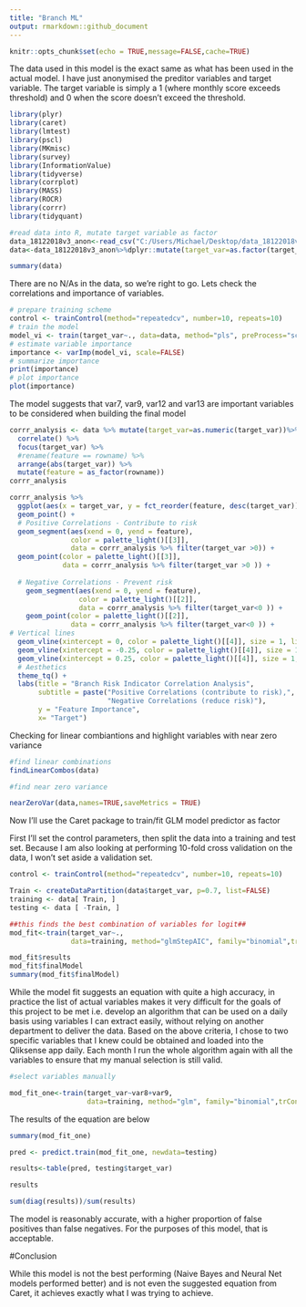 ```yaml
---
title: "Branch ML"
output: rmarkdown::github_document
---
```


```r
knitr::opts_chunk$set(echo = TRUE,message=FALSE,cache=TRUE)
```
The data used in this model is the exact same as what has been used in the actual model. I have just anonymised the preditor variables and target variable. The target variable is simply a 1 (where monthly score exceeds threshold) and 0 when the score doesn't exceed the threshold.

```r

library(plyr)
library(caret)
library(lmtest)
library(pscl)
library(MKmisc)
library(survey)
library(InformationValue)
library(tidyverse)
library(corrplot)
library(MASS)
library(ROCR)
library(corrr)
library(tidyquant)
```


```r
#read data into R, mutate target variable as factor
data_18122018v3_anon<-read_csv("C:/Users/Michael/Desktop/data_18122018v3_anon.csv")
data<-data_18122018v3_anon%>%dplyr::mutate(target_var=as.factor(target_var))
```

```r
summary(data)
```
           

There are no N/As in the data, so we're right to go.
Lets check the correlations and importance of variables.

```r
# prepare training scheme
control <- trainControl(method="repeatedcv", number=10, repeats=10)
# train the model
model_vi <- train(target_var~., data=data, method="pls", preProcess="scale", trControl=control)
# estimate variable importance
importance <- varImp(model_vi, scale=FALSE)
# summarize importance
print(importance)
# plot importance
plot(importance)
```


The model suggests that var7, var9, var12 and var13 are important variables to be considered when building the final model 

```r
corrr_analysis <- data %>% mutate(target_var=as.numeric(target_var))%>%
  correlate() %>%
  focus(target_var) %>%
  #rename(feature == rowname) %>%
  arrange(abs(target_var)) %>%
  mutate(feature = as_factor(rowname)) 
corrr_analysis

corrr_analysis %>%
  ggplot(aes(x = target_var, y = fct_reorder(feature, desc(target_var)))) +
  geom_point() +
  # Positive Correlations - Contribute to risk
  geom_segment(aes(xend = 0, yend = feature), 
               color = palette_light()[[3]], 
               data = corrr_analysis %>% filter(target_var >0)) +
  geom_point(color = palette_light()[[3]], 
             data = corrr_analysis %>% filter(target_var >0 )) +
  
  # Negative Correlations - Prevent risk
    geom_segment(aes(xend = 0, yend = feature), 
                 color = palette_light()[[2]], 
                 data = corrr_analysis %>% filter(target_var<0 )) +
    geom_point(color = palette_light()[[2]], 
               data = corrr_analysis %>% filter(target_var<0 )) +
# Vertical lines
  geom_vline(xintercept = 0, color = palette_light()[[4]], size = 1, linetype = 2) +
  geom_vline(xintercept = -0.25, color = palette_light()[[4]], size = 1, linetype = 2) +
  geom_vline(xintercept = 0.25, color = palette_light()[[4]], size = 1, linetype = 2) +
  # Aesthetics
  theme_tq() +
  labs(title = "Branch Risk Indicator Correlation Analysis",
       subtitle = paste("Positive Correlations (contribute to risk),",
                        "Negative Correlations (reduce risk)"),
       y = "Feature Importance",
       x= "Target")

```

Checking for linear combiantions and highlight variables with near zero variance
```r

#find linear combinations
findLinearCombos(data)

#find near zero variance

nearZeroVar(data,names=TRUE,saveMetrics = TRUE)


```



Now I'll use the Caret package to train/fit GLM model predictor as factor

First I'll set the control parameters, then split the data into a training and test set. Because I am also looking at performing 10-fold cross validation on the data, I won't set aside a validation set.

```r
control <- trainControl(method="repeatedcv", number=10, repeats=10)

Train <- createDataPartition(data$target_var, p=0.7, list=FALSE)
training <- data[ Train, ]
testing <- data [ -Train, ]
```

```r
##this finds the best combination of variables for logit##
mod_fit<-train(target_var~.,
               data=training, method="glmStepAIC", family="binomial",trControl = control)

mod_fit$results
mod_fit$finalModel
summary(mod_fit$finalModel)
```

While the model fit suggests an equation with quite a high accuracy, in practice the list of actual variables makes it very difficult for the goals of this project to be met i.e. develop an algorithm that can be used on a daily basis using variables I can extract easily, without relying on another department to deliver the data. 
Based on the above criteria, I chose to two specific variables that I knew could be obtained and loaded into the Qliksense app daily. Each month I run the whole algorithm again with all the variables to ensure that my manual selection is still valid.

```r

#select variables manually

mod_fit_one<-train(target_var~var8+var9,
                   data=training, method="glm", family="binomial",trControl = control)

```

The results of the equation are below

```r
summary(mod_fit_one)

pred <- predict.train(mod_fit_one, newdata=testing)

results<-table(pred, testing$target_var)

results

sum(diag(results))/sum(results)

```

The model is reasonably accurate, with a higher proportion of false positives than false negatives. For the purposes of this model, that is acceptable.

#Conclusion

While this model is not the best performing (Naive Bayes and Neural Net models performed better) and is not even the suggested equation from Caret, it achieves exactly what I was trying to achieve.
